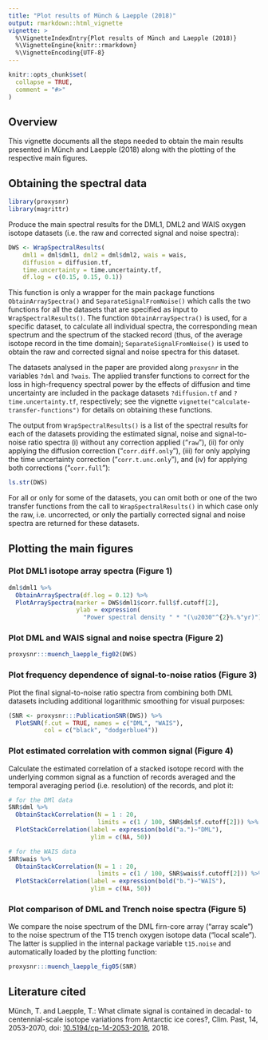 ```yaml
---
title: "Plot results of Münch & Laepple (2018)"
output: rmarkdown::html_vignette
vignette: >
  %\VignetteIndexEntry{Plot results of Münch and Laepple (2018)}
  %\VignetteEngine{knitr::rmarkdown}
  %\VignetteEncoding{UTF-8}
---
```


```r
knitr::opts_chunk$set(
  collapse = TRUE,
  comment = "#>"
)
```

## Overview

This vignette documents all the steps needed to obtain the main results
presented in Münch and Laepple (2018) along with the plotting of the respective
main figures.

## Obtaining the spectral data

```r
library(proxysnr)
library(magrittr)
```

Produce the main spectral results for the DML1, DML2 and WAIS oxygen isotope
datasets (i.e. the raw and corrected signal and noise spectra):

```r
DWS <- WrapSpectralResults(
    dml1 = dml$dml1, dml2 = dml$dml2, wais = wais,
    diffusion = diffusion.tf,
    time.uncertainty = time.uncertainty.tf,
    df.log = c(0.15, 0.15, 0.1))
```

This function is only a wrapper for the main package functions
`ObtainArraySpectra()` and `SeparateSignalFromNoise()` which calls the two
functions for all the datasets that are specified as input to
`WrapSpectralResults()`. The function `ObtainArraySpectra()` is used, for a
specific dataset, to calculate all individual spectra, the corresponding mean
spectrum and the spectrum of the stacked record (thus, of the average isotope
record in the time domain); `SeparateSignalFromNoise()` is used to obtain the
raw and corrected signal and noise spectra for this dataset.

The datasets analysed in the paper are provided along `proxysnr` in the
variables `?dml` and `?wais`. The applied transfer functions to correct for the
loss in high-frequency spectral power by the effects of diffusion and time
uncertainty are included in the package datasets `?diffusion.tf` and
`?time.uncertainty.tf`, respectively; see the vignette
`vignette("calculate-transfer-functions")` for details on obtaining these
functions.

The output from `WrapSpectralResults()` is a list of the spectral results for
each of the datasets providing the estimated signal, noise and signal-to-noise
ratio spectra (i) without any correction applied ("`raw`"), (ii) for only
applying the diffusion correction ("`corr.diff.only`"), (iii) for only applying
the time uncertainty correction ("`corr.t.unc.only`"), and (iv) for applying
both corrections ("`corr.full`"):

```r
ls.str(DWS)
```

For all or only for some of the datasets, you can omit both or one of the two
transfer functions from the call to `WrapSpectralResults()` in which case only
the raw, i.e. uncorrected, or only the partially corrected signal and noise
spectra are returned for these datasets.

## Plotting the main figures

### Plot DML1 isotope array spectra (Figure 1)

```r
dml$dml1 %>%
  ObtainArraySpectra(df.log = 0.12) %>%
  PlotArraySpectra(marker = DWS$dml1$corr.full$f.cutoff[2],
                   ylab = expression(
                     "Power spectral density " * "(\u2030"^{2}%.%"yr)"))
```

### Plot DML and WAIS signal and noise spectra (Figure 2)

```r
proxysnr:::muench_laepple_fig02(DWS)
```

### Plot frequency dependence of signal-to-noise ratios (Figure 3)

Plot the final signal-to-noise ratio spectra from combining both DML datasets
including additional logarithmic smoothing for visual purposes:

```r
(SNR <- proxysnr:::PublicationSNR(DWS)) %>%
  PlotSNR(f.cut = TRUE, names = c("DML", "WAIS"),
          col = c("black", "dodgerblue4"))
```

### Plot estimated correlation with common signal (Figure 4)

Calculate the estimated correlation of a stacked isotope record with the
underlying common signal as a function of records averaged and the temporal
averaging period (i.e. resolution) of the records, and plot it:

```r
# for the DMl data
SNR$dml %>%
  ObtainStackCorrelation(N = 1 : 20,
                         limits = c(1 / 100, SNR$dml$f.cutoff[2])) %>%
  PlotStackCorrelation(label = expression(bold("a.")~"DML"),
                       ylim = c(NA, 50))
```

```r
# for the WAIS data
SNR$wais %>%
  ObtainStackCorrelation(N = 1 : 20,
                         limits = c(1 / 100, SNR$wais$f.cutoff[2])) %>%
  PlotStackCorrelation(label = expression(bold("b.")~"WAIS"),
                       ylim = c(NA, 50))
```

### Plot comparison of DML and Trench noise spectra (Figure 5)

We compare the noise spectrum of the DML firn-core array ("array scale") to the
noise spectrum of the T15 trench oxygen isotope data ("local scale"). The latter
is supplied in the internal package variable `t15.noise` and automatically
loaded by the plotting function:

```r
proxysnr:::muench_laepple_fig05(SNR)
```

## Literature cited

Münch, T. and Laepple, T.: What climate signal is contained in decadal- to
centennial-scale isotope variations from Antarctic ice cores?, Clim. Past, 14,
2053-2070, doi:
[10.5194/cp-14-2053-2018](https://doi.org/10.5194/cp-14-2053-2018), 2018.

